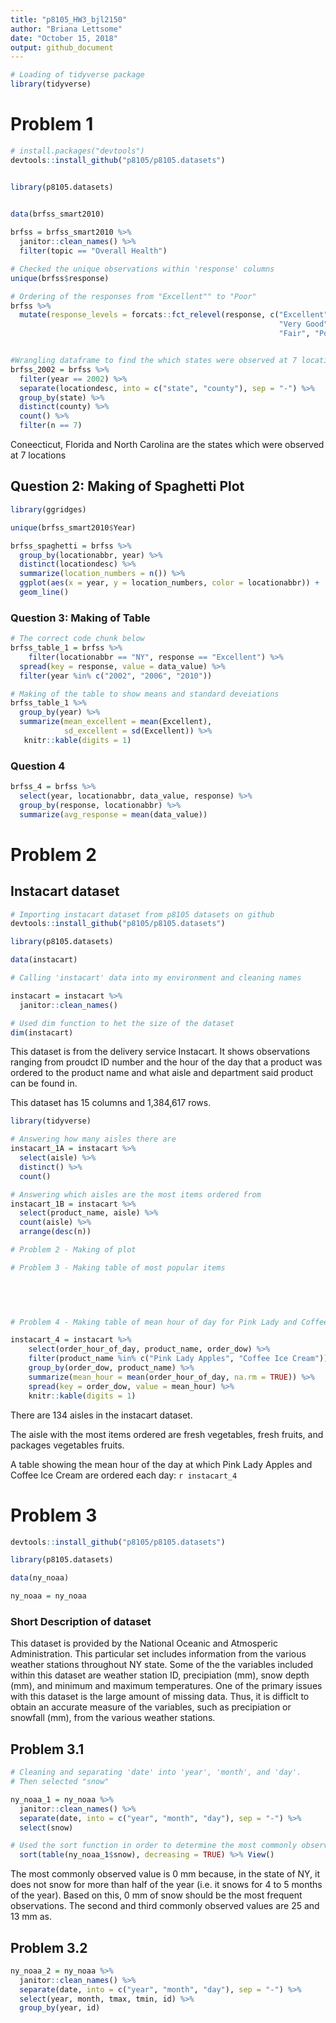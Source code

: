 ```yaml
---
title: "p8105_HW3_bjl2150"
author: "Briana Lettsome"
date: "October 15, 2018"
output: github_document
---
```


```r
# Loading of tidyverse package
library(tidyverse)
```

# Problem 1

```r
# install.packages("devtools")
devtools::install_github("p8105/p8105.datasets")


library(p8105.datasets)


data(brfss_smart2010)
  
brfss = brfss_smart2010 %>% 
  janitor::clean_names() %>%
  filter(topic == "Overall Health")

# Checked the unique observations within 'response' columns
unique(brfss$response)

# Ordering of the responses from "Excellent"" to "Poor"
brfss %>%
  mutate(response_levels = forcats::fct_relevel(response, c("Excellent", 
                                                            "Very Good", "Good",
                                                            "Fair", "Poor"))) 


#Wrangling dataframe to find the which states were observed at 7 locations
brfss_2002 = brfss %>%
  filter(year == 2002) %>%
  separate(locationdesc, into = c("state", "county"), sep = "-") %>%
  group_by(state) %>%
  distinct(county) %>%
  count() %>%
  filter(n == 7)
```

Coneecticut, Florida and North Carolina are the states which were observed at 
7 locations  
  
## Question 2: Making of Spaghetti Plot
```r
library(ggridges)

unique(brfss_smart2010$Year)

brfss_spaghetti = brfss %>%
  group_by(locationabbr, year) %>%
  distinct(locationdesc) %>%
  summarize(location_numbers = n()) %>%
  ggplot(aes(x = year, y = location_numbers, color = locationabbr)) + 
  geom_line()
```

### Question 3: Making of Table
```r
# The correct code chunk below
brfss_table_1 = brfss %>%
    filter(locationabbr == "NY", response == "Excellent") %>%
  spread(key = response, value = data_value) %>%
  filter(year %in% c("2002", "2006", "2010")) 

# Making of the table to show means and standard deveiations
brfss_table_1 %>%
  group_by(year) %>%
  summarize(mean_excellent = mean(Excellent),
            sd_excellent = sd(Excellent)) %>%
   knitr::kable(digits = 1)
```

### Question 4

```r
brfss_4 = brfss %>%
  select(year, locationabbr, data_value, response) %>%
  group_by(response, locationabbr) %>%
  summarize(avg_response = mean(data_value))
```


# Problem 2
## Instacart dataset

```r
# Importing instacart dataset from p8105 datasets on github
devtools::install_github("p8105/p8105.datasets")

library(p8105.datasets)

data(instacart)

# Calling 'instacart' data into my environment and cleaning names

instacart = instacart %>% 
  janitor::clean_names()

# Used dim function to het the size of the dataset
dim(instacart)
```
This dataset is from the delivery service Instacart. It shows observations ranging
from proudct ID number and the hour of the day that a product was ordered to the 
product name and what aisle and department said product can be found in.

This dataset has 15 columns and 1,384,617 rows.

```r
library(tidyverse)

# Answering how many aisles there are
instacart_1A = instacart %>%
  select(aisle) %>%
  distinct() %>%
  count()

# Answering which aisles are the most items ordered from
instacart_1B = instacart %>%
  select(product_name, aisle) %>% 
  count(aisle) %>% 
  arrange(desc(n))

# Problem 2 - Making of plot

# Problem 3 - Making table of most popular items


  

  
# Problem 4 - Making table of mean hour of day for Pink Lady and Coffee Ice Cream

instacart_4 = instacart %>%
    select(order_hour_of_day, product_name, order_dow) %>%
    filter(product_name %in% c("Pink Lady Apples", "Coffee Ice Cream")) %>%
    group_by(order_dow, product_name) %>%
    summarize(mean_hour = mean(order_hour_of_day, na.rm = TRUE)) %>%
    spread(key = order_dow, value = mean_hour) %>% 
    knitr::kable(digits = 1)
```

There are 134 aisles in the instacart dataset.

The aisle with the most items ordered are fresh vegetables, fresh fruits, and
packages vegetables fruits.

A table showing the mean hour of the day at which Pink Lady Apples and Coffee Ice 
Cream are ordered each day:
`r instacart_4`

# Problem 3
```r
devtools::install_github("p8105/p8105.datasets")

library(p8105.datasets)

data(ny_noaa)

ny_noaa = ny_noaa
```

### Short Description of dataset
This dataset is provided by the National Oceanic and Atmosperic Administration. 
This particular set includes information from the various weather stations 
throughout NY state. Some of the the variables included within this dataset are 
weather station ID, precipiation (mm), snow depth (mm), and minimum and maximum 
temperatures. One of the primary issues with this dataset is the large amount of
missing data. Thus, it is difficlt to obtain an accurate measure of the variables,
such as precipiation or snowfall (mm), from the various weather stations.

## Problem 3.1
```r
# Cleaning and separating 'date' into 'year', 'month', and 'day'. 
# Then selected "snow"

ny_noaa_1 = ny_noaa %>%
  janitor::clean_names() %>%
  separate(date, into = c("year", "month", "day"), sep = "-") %>%
  select(snow)

# Used the sort function in order to determine the most commonly observed valuy  
  sort(table(ny_noaa_1$snow), decreasing = TRUE) %>% View()
```

The most commonly observed value is 0 mm because, in the state of NY, it does not 
snow for more than half of the year (i.e. it snows for 4 to 5 months of the year).
Based on this, 0 mm of snow should be the most frequent observations. The second
and third commonly observed values are 25 and 13 mm as. 

## Problem 3.2
```r
ny_noaa_2 = ny_noaa %>%
  janitor::clean_names() %>%
  separate(date, into = c("year", "month", "day"), sep = "-") %>%
  select(year, month, tmax, tmin, id) %>%
  group_by(year, id) 


```